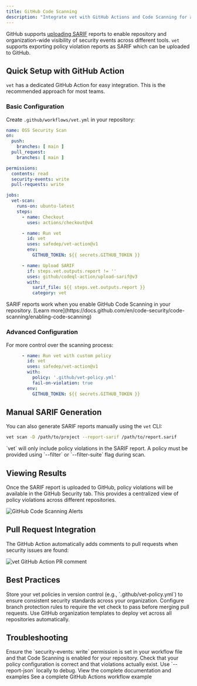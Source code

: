 ```yaml
---
title: GitHub Code Scanning
description: "Integrate vet with GitHub Actions and Code Scanning for automated security alerts"
---
```


GitHub supports [uploading SARIF](https://docs.github.com/en/code-security/code-scanning/integrating-with-code-scanning/sarif-support-for-code-scanning) reports to enable repository and organization-wide visibility of security events across different tools. `vet` supports exporting policy violation reports as SARIF which can be uploaded to GitHub.

## Quick Setup with GitHub Action

`vet` has a dedicated GitHub Action for easy integration. This is the recommended approach for most teams.

### Basic Configuration

Create `.github/workflows/vet.yml` in your repository:

```yaml
name: OSS Security Scan
on:
  push:
    branches: [ main ]
  pull_request:
    branches: [ main ]

permissions:
  contents: read
  security-events: write
  pull-requests: write

jobs:
  vet-scan:
    runs-on: ubuntu-latest
    steps:
      - name: Checkout
        uses: actions/checkout@v4

      - name: Run vet
        id: vet
        uses: safedep/vet-action@v1
        env:
          GITHUB_TOKEN: ${{ secrets.GITHUB_TOKEN }}

      - name: Upload SARIF
        if: steps.vet.outputs.report != ''
        uses: github/codeql-action/upload-sarif@v3
        with:
          sarif_file: ${{ steps.vet.outputs.report }}
          category: vet
```

<Info>
SARIF reports work when you enable GitHub Code Scanning in your repository. [Learn more](https://docs.github.com/en/code-security/code-scanning/enabling-code-scanning)
</Info>

### Advanced Configuration

For more control over the scanning process:

```yaml
      - name: Run vet with custom policy
        id: vet
        uses: safedep/vet-action@v1
        with:
          policy: '.github/vet-policy.yml'
          fail-on-violation: true
        env:
          GITHUB_TOKEN: ${{ secrets.GITHUB_TOKEN }}
```

## Manual SARIF Generation

You can also generate SARIF reports manually using the `vet` CLI:

```bash
vet scan -D /path/to/project --report-sarif /path/to/report.sarif
```

<Warning>
`vet` will only include policy violations in the SARIF report. A policy must be provided using `--filter` or `--filter-suite` flag during scan.
</Warning>

## Viewing Results

Once the SARIF report is uploaded to GitHub, policy violations will be available in the GitHub Security tab. This provides a centralized view of policy violations across different repositories.

<img src="/images/vet-github-code-scanning-alerts.png" alt="GitHub Code Scanning Alerts" />

## Pull Request Integration

The GitHub Action automatically adds comments to pull requests when security issues are found:

<img src="/images/vet-github-action-pr.png" alt="vet GitHub Action PR comment" />

## Best Practices

<AccordionGroup>
  <Accordion title="Policy Configuration">
    Store your vet policies in version control (e.g., `.github/vet-policy.yml`) to ensure consistent security standards across your organization.
  </Accordion>
  
  <Accordion title="Branch Protection">
    Configure branch protection rules to require the vet check to pass before merging pull requests.
  </Accordion>
  
  <Accordion title="Organization-wide Deployment">
    Use GitHub organization templates to deploy vet across all repositories automatically.
  </Accordion>
</AccordionGroup>

## Troubleshooting

<AccordionGroup>
  <Accordion title="SARIF Upload Fails">
    Ensure the `security-events: write` permission is set in your workflow file and that Code Scanning is enabled for your repository.
  </Accordion>
  
  <Accordion title="No Violations Reported">
    Check that your policy configuration is correct and that violations actually exist. Use `--report-json` locally to debug.
  </Accordion>
</AccordionGroup>

<CardGroup cols={2}>
  <Card title="vet-action Repository" icon="github" href="https://github.com/safedep/vet-action">
    View the complete documentation and examples
  </Card>
  <Card title="Full Example Workflow" icon="file-code" href="https://github.com/safedep/vet-action/blob/main/example/vet-ci.yml">
    See a complete GitHub Actions workflow example
  </Card>
</CardGroup>